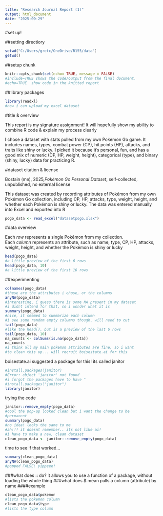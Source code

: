 ```yaml
---
title: "Research Journal Report (1)"
output: html_document
date: "2025-09-29"
---
```


#set up!

##setting directiory
```r
setwd("C:/Users/gretc/OneDrive/R155/data")
getwd()
```
##setup chunk
```r
knitr::opts_chunk$set(echo= TRUE, message = FALSE)
#include=TRUE shows the code/output from the final document.
#echo=TRUE  show code in the knitted report
```
##library packages
```r
library(readxl)
#now i can upload my excel dataset
```

#title & overview

This report is my signature assignment! It will hopefully show my ability to combine R code & explain my process clearly

I chose a dataset with stats pulled from my own Pokemon Go game. It includes names, types, combat power (CP), hit points (HP), attacks, and traits like shiny or lucky. I picked it because it’s personal, fun, and has a good mix of numeric (CP, HP, weight, height), categorical (type), and binary (shiny, lucky) data for practicing R.


#dataset citation & license


Bostain (me), 2025,*Pokémon Go Personal Dataset*, self-collected, unpublished, no external license

This dataset was created by recording attributes of Pokémon from my own Pokémon Go collection, including CP, HP, attacks, type, weight, height, and whether each Pokémon is shiny or lucky. The data was entered manually into Excel and exported into R

```r
pogo_data <- read_excel("datasetpogo.xlsx")
```

#data overview

Each *row* represents a single Pokémon from my collection.  
Each *column* represents an attribute, such as name, type, CP, HP, attacks, weight, height, and whether the Pokémon is shiny or lucky
```r
head(pogo_data)
#a little preview of the first 6 rows
head(pogo_data, 10)
#a little preview of the first 10 rows
```

##experimenting
```r
colnames(pogo_data)
#these are the attributes i chose, or the columns
anyNA(pogo_data)
#interesting, i guess there is some NA present in my dataset
#i didnt intend for that, so i wonder what it is
summary(pogo_data)
#nice, it seemed to summarize each column
#i see some random empty columns though, will need to cut
tail(pogo_data)
#like the head(), but is a preview of the last 6 rows
tail(pogo_data, 10)
na_counts <- colSums(is.na(pogo_data))
na_counts
#i think all my main pokemon attributes are fine, so i want
#to clean this up... will recruit boisestate.ai for this
```
boisestate.ai suggested a package for this! its called janitor
```r
#install.packages(janitor)
#Error: object 'janitor' not found
#i forgot the packages have to have "
#install.packages("janitor")
library(janitor)
```
trying the code
```r
janitor::remove_empty(pogo_data)
#cool the pop-up looked clean but i want the change to be 
#permanent
summary(pogo_data)
#no idea! looks the same to me
#ah!!! it doesnt remember.. its not like ai!
#i have to make a new, clean dataset
clean_pogo_data <- janitor::remove_empty(pogo_data)
```
time to see if that worked...
```r
summary(clean_pogo_data)
anyNA(clean_pogo_data)
#popped FALSE! yippeee!
```
###what does :: do?
it allows you to use a function of a package, without loading the whole thing
###what does $ mean
pulls a column (attribute) by name
####example
```r
clean_pogo_data$pokemon
#lists the pokemon column
clean_pogo_data$type
#lists the type column
```
